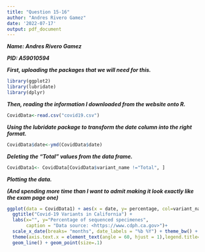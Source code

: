 ```yaml
---
title: "Question 15-16"
author: "Andres Rivero Gamez"
date: '2022-07-17'
output: pdf_document
---
```


***Name: Andres Rivero Gamez***


***PID: A59010594***



***First, uploading the packages that we will need for this.***
```r
library(ggplot2)
library(lubridate)
library(dplyr)
```

***Then, reading the information I downloaded from the website onto R.***
```r
CovidData<-read.csv("covid19.csv")
```

***Using the lubridate package to transform the date column into the right format.***

```r
CovidData$date<-ymd(CovidData$date)


```

***Deleting the "Total" values from the data frame.***
```r
CovidData1<- CovidData[CovidData$variant_name !="Total", ]
```

***Plotting the data.***

***(And spending more time than I want to admit making it look exactly like the exam page one)***
```r
ggplot(data = CovidData1) + aes(x = date, y= percentage, col=variant_name) + 
  ggtitle("Covid-19 Variants in California") + 
  labs(x="", y="Percentage of sequenced specimenes", 
       caption = "Data source: <https://www.cdph.ca.gov>")+
  scale_x_date(breaks= "months", date_labels = "%b %Y") + theme_bw() + 
  theme(axis.text.x = element_text(angle = 60, hjust = 1),legend.title=element_blank()) + 
  geom_line() + geom_point(size=.1)
```

